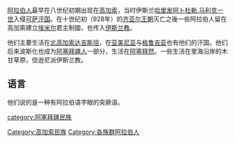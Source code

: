 [[阿拉伯人|阿拉伯人]]最早在八世纪初期出现在[[高加索|高加索]]，当时伊斯兰[[哈里发|哈里发]][[阿卜杜勒·马利克一世|阿卜杜勒.马利克一世]]入侵[[可萨人|可萨汗国]]。在十世纪初（928年）的[[齐亚尔王朝|齐亚尔王朝]]灭亡之後一些阿拉伯人留在高加索建立[[埃米尔|埃米尔]]君主制國，也传入[[伊斯兰教|伊斯兰教]]。

他们主要生活在[[北高加索|北高加索]][[达吉斯坦|达吉斯坦]]，在[[亚美尼亚|亚美尼亚]]与[[格鲁吉亚|格鲁吉亚]]也有他们的汗国。他们后来波斯化也成为[[阿塞拜疆人|阿塞拜疆人]]一部分，生活在[[阿塞拜然|阿塞拜然]]。一些生活在里海沿岸的木甘草原，信逊尼派伊斯兰教。

==语言==
他们说的是一种有阿拉伯语字眼的突厥语。

[[Category:高加索民族|Category:高加索民族]]
[[Category:各族群阿拉伯人|Category:各族群阿拉伯人]]
[[category:阿塞拜疆民族|category:阿塞拜疆民族]]